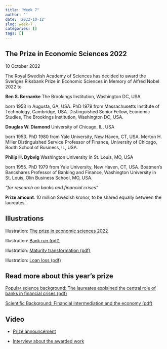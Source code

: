```yaml
---
title: "Week 7"
author: ''
date: '2022-10-12'
slug: week-7
categories: []
tags: []
---
```


## The Prize in Economic Sciences 2022

10 October 2022

The Royal Swedish Academy of Sciences has decided to award the Sveriges Riksbank Prize in Economic Sciences in Memory of Alfred Nobel 2022 to

**Ben S. Bernanke**
The Brookings Institution, Washington DC, USA

born 1953 in Augusta, GA, USA. PhD 1979 from Massachusetts Institute of Technology, Cambridge, USA. Distinguished Senior Fellow, Economic Studies, The Brookings Institution, Washington DC, USA.

**Douglas W. Diamond**
University of Chicago, IL, USA

born 1953. PhD 1980 from Yale University, New Haven, CT, USA. Merton H. Miller Distinguished Service Professor of Finance, University of Chicago, Booth School of Business, IL, USA.


**Philip H. Dybvig**
Washington University in St. Louis, MO, USA

born 1955. PhD 1979 from Yale University, New Haven, CT, USA. Boatmen’s Bancshares Professor of Banking and Finance, Washington University in St. Louis, Olin Business School, MO, USA.

*“for research on banks and financial crises”*

**Prize amount**: 10 million Swedish kronor, to be shared equally between the laureates.

## Illustrations

Illustration: [The prize in economic sciences 2022](/image/press-economicsciencesprize2022-figure1a.pdf)

Illustration: [Bank run (pdf)](/image/press-economicsciencesprize2022-figure1.pdf)

Illustration: [Maturity transformation (pdf)](/image/press-economicsciencesprize2022-figure2.pdf)

Illustration: [Loan loss (pdf)](/image/press-economicsciencesprize2022-figure3.pdf)

## Read more about this year’s prize

[Popular science background: The laureates explained the central role of banks in financial crises (pdf)](/pdf/popular-economicsciencesprize2022.pdf)

[Scientific Background: Financial intermediation and the economy (pdf)](/pdf/advanced-economicsciencesprize2022-2.pdf)

## Video

- [Prize announcement](https://www.youtube.com/watch?v=tJhbHt5zX5o&t=41s)

- [Interview about the awarded work](https://www.youtube.com/watch?v=rQu-R7epxdM&t=148s)